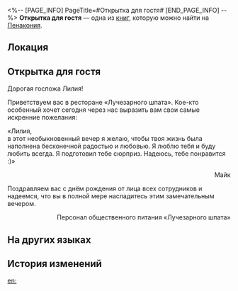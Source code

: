 <%-- [PAGE_INFO]
PageTitle=#Открытка для гостя#
[END_PAGE_INFO] --%>
{{Дополнить}}
{{Книга Инфобокс
|id           = 367
|Название     = 
|Изображение  = Предмет Журнал Пенакония.png
|Мир          = Пенакония
|Томов        = 1
|Автор        = <!--нужно добавить-->
|Описание     = Поздравительная открытка, написанная официантом корабля, по случаю прибытия гостя.
|Том1         = {{tx}}
|Источник1    = {{tx|Отсутствует источник}}
|Персонажи    = 
|Фракции      = 
}}
'''Открытка для гостя''' — одна из [[Книги|книг]], которую можно найти на [[Пенакония]].

==Локация==
{{Отметка карты|<!--название карты-->|<!--id отметки-->}}

==Открытка для гостя==
Дорогая госпожа Лилия!

Приветствуем вас в ресторане «Лучезарного шпата». Кое-кто особенный хочет сегодня через нас выразить вам свои самые искренние пожелания:

«Лилия,<br />
в этот необыкновенный вечер я желаю, чтобы твоя жизнь была наполнена бесконечной радостью и любовью. Я люблю тебя и буду любить всегда. Я подготовил тебе сюрприз. Надеюсь, тебе понравится :)»<br /><div align="right">Майк</div>

Поздравляем вас с днём рождения от лица всех сотрудников и надеемся, что вы в полной мере насладитесь этим замечательным вечером.

<div align="right">Персонал общественного питания «Лучезарного шпата»</div>

==На других языках==
{{На других языках
|en   = Card Addressed to a Guest
|zhs  = 写给住客的贺卡
|zht  = 寫給住客的賀卡
|ja   = 乗客に書いたグリーティングカード
|ko   = 승객에게 보내는 환영 카드
|es   = Tarjeta dirigida a un invitado
|fr   = Carte à l'intention d'un passager
|ru   = Открытка для гостя
|th   = การ์ดอวยพรแด่แขกผู้มาเยือน
|vi   = Thiệp Mừng Viết Cho Khách Lưu Trú
|de   = An einen Gast adressierte Karte
|id   = Kartu Ucapan yang Ditulis untuk Tamu
|pt   = Cartão Endereçado a uma Visitante
}}

==История изменений==
{{История изменений|3.5}}

[[en:]]